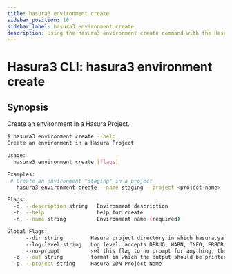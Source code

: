 ```yaml
---
title: hasura3 environment create
sidebar_position: 16
sidebar_label: hasura3 environment create
description: Using the hasura3 environment create command with the Hasura CLI
---
```


# Hasura3 CLI: hasura3 environment create 

## Synopsis
Create an environment in a Hasura Project.

```bash
$ hasura3 environment create --help
Create an environment in a Hasura Project

Usage:
  hasura3 environment create [flags]

Examples:
 # Create an environment "staging" in a project
   hasura3 environment create --name staging --project <project-name>

Flags:
  -d, --description string   Environment description
  -h, --help                 help for create
  -n, --name string          Environment name (required)

Global Flags:
      --dir string         Hasura project directory in which hasura.yaml is present (default ".")
      --log-level string   Log level. accepts DEBUG, WARN, INFO, ERROR, FATAL (default "INFO")
      --no-prompt          set this flag to no prompt for anything, the command fails if any input is missing
  -o, --out string         format in which the output should be printed, accepts table, json and yaml (default "table")
  -p, --project string     Hasura DDN Project Name
```

